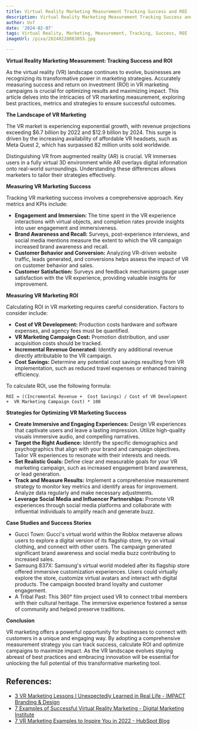 ```yaml
---
title: Virtual Reality Marketing Measurement Tracking Success and ROI
description: Virtual Reality Marketing Measurement Tracking Success and ROI
author: Usf
date: '2024-02-07'
tags: Virtual Reality, Marketing, Measurement, Tracking, Success, ROI
imageUrl: /pixa/20240220083055.jpg

---
```

**Virtual Reality Marketing Measurement: Tracking Success and ROI**

As  the virtual reality (VR) landscape continues  to evolve, businesses are recognizing its transformative power in marketing strategies.  Accurately measuring success and return on investment (ROI) in VR marketing campaigns  is crucial for optimizing results and maximizing impact. This article delves into the intricacies of VR marketing measurement, exploring best practices, metrics and strategies to  ensure successful outcomes.

**The Landscape of VR Marketing**

The VR market is experiencing exponential growth, with revenue projections exceeding $6.7  billion by 2022 and $12.9 billion  by 2024. This surge is driven by the increasing availability of  affordable VR headsets, such as  Meta Quest 2, which has surpassed  82 million  units sold worldwide.

Distinguishing VR from augmented reality (AR) is crucial. VR immerses users in a fully virtual 3D environment while AR overlays digital information onto real-world surroundings. Understanding these differences allows  marketers to tailor their  strategies effectively.

**Measuring VR Marketing Success**

Tracking VR marketing success involves  a comprehensive approach. Key metrics and KPIs include:

*  **Engagement and Immersion:** The time spent in the VR experience interactions with virtual objects, and completion rates provide insights into user engagement  and immersiveness.
* **Brand Awareness and Recall:** Surveys, post-experience  interviews, and  social media mentions  measure the extent to which the VR  campaign increased brand awareness and recall.
* **Customer Behavior  and Conversion:** Analyzing VR-driven website traffic, leads generated, and conversions helps assess the impact of VR on customer behavior and sales.
*  **Customer Satisfaction:** Surveys  and feedback mechanisms gauge user satisfaction with the  VR experience, providing valuable insights for improvement.

**Measuring VR Marketing  ROI**

Calculating ROI in VR marketing requires careful consideration. Factors  to consider include:

*  **Cost of VR Development:** Production costs  hardware and software  expenses, and agency fees must be quantified.
* **VR Marketing Campaign Cost:** Promotion  distribution, and user acquisition costs should be tracked.
* **Incremental Revenue  Generated:**  Identify any additional revenue  directly attributable to the VR campaign.
*  **Cost Savings:** Determine any potential cost savings resulting from VR implementation, such as reduced travel expenses or enhanced training  efficiency.

To  calculate ROI, use the following formula:

```
ROI = ((Incremental Revenue +  Cost Savings) / Cost of VR Development +  VR Marketing Campaign Cost) * 100
```

**Strategies for Optimizing VR Marketing Success**

*  **Create Immersive and Engaging Experiences:** Design  VR experiences that captivate users and leave a lasting  impression. Utilize high-quality visuals immersive audio, and compelling narratives.
* **Target the Right Audience:** Identify  the specific demographics and psychographics  that align with your brand and campaign objectives. Tailor VR experiences to resonate with their interests and needs.
* **Set Realistic Goals:** Define clear and measurable goals for your VR marketing campaign, such as increased engagement brand awareness, or lead generation.
* **Track and Measure Results:** Implement a comprehensive measurement strategy  to monitor key metrics and  identify areas for improvement. Analyze data regularly and make necessary adjustments.
* **Leverage  Social Media and Influencer Partnerships:** Promote VR experiences through social media platforms and collaborate with influential individuals to amplify reach  and generate buzz.

**Case Studies and Success  Stories**

* Gucci Town: Gucci's virtual world within the Roblox  metaverse allows users to explore a digital version of its flagship store, try on  virtual clothing, and  connect with other  users. The campaign  generated significant brand awareness and social media buzz contributing to increased sales.
* Samsung 837X: Samsung's virtual world modeled after  its flagship store offered immersive customization  experiences. Users could virtually explore the store, customize virtual  avatars and interact with digital products. The campaign boosted brand loyalty and  customer engagement.
* A Tribal  Past:  This 360° film project used VR to connect  tribal members with their cultural heritage. The immersive experience fostered a sense of  community and helped preserve traditions.

**Conclusion**

VR marketing offers a powerful opportunity for businesses to connect with customers in a  unique and engaging way.  By adopting a comprehensive measurement strategy you can track success, calculate  ROI and optimize  campaigns to maximize impact. As the VR landscape evolves staying abreast of best practices and embracing innovation will be essential for unlocking the full potential of this transformative marketing tool.

## References:
- [3 VR Marketing Lessons I Unexpectedly Learned in Real Life - IMPACT Branding & Design](https://www.impactplus.com/blog/vr-marketing-lessons)
- [7 Examples of Successful Virtual Reality Marketing - Digital Marketing Institute](https://digitalmarketinginstitute.com/blog/7-examples-of-successful-virtual-reality-marketing)
- [7 VR Marketing Examples to Inspire You in 2022 - HubSpot Blog](https://blog.hubspot.com/marketing/vr-marketing-examples)

